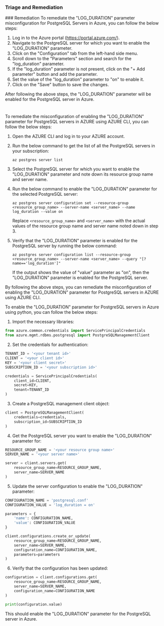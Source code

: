 
### Triage and Remediation
<Tabs>
<Tab title='Remediation'>
### Remediation

<AccordionGroup>
<Accordion title='Using Console' defaultOpen='true'>
To remediate the "LOG_DURATION" parameter misconfiguration for PostgreSQL Servers in Azure, you can follow the below steps:

1. Log in to the Azure portal (https://portal.azure.com/).
2. Navigate to the PostgreSQL server for which you want to enable the "LOG_DURATION" parameter.
3. Click on the "Configuration" tab from the left-hand side menu.
4. Scroll down to the "Parameters" section and search for the "log_duration" parameter.
5. If the "log_duration" parameter is not present, click on the "+ Add parameter" button and add the parameter.
6. Set the value of the "log_duration" parameter to "on" to enable it.
7. Click on the "Save" button to save the changes.

After following the above steps, the "LOG_DURATION" parameter will be enabled for the PostgreSQL server in Azure.

#
</Accordion>

<Accordion title='Using CLI'>
To remediate the misconfiguration of enabling the "LOG_DURATION" parameter for PostgreSQL servers in AZURE using AZURE CLI, you can follow the below steps:

1. Open the AZURE CLI and log in to your AZURE account.
2. Run the below command to get the list of all the PostgreSQL servers in your subscription:

   ```
   az postgres server list
   ```

3. Select the PostgreSQL server for which you want to enable the "LOG_DURATION" parameter and note down its resource group name and server name.
4. Run the below command to enable the "LOG_DURATION" parameter for the selected PostgreSQL server:

   ```
   az postgres server configuration set --resource-group <resource_group_name> --server-name <server_name> --name log_duration --value on
   ```

   Replace `<resource_group_name>` and `<server_name>` with the actual values of the resource group name and server name noted down in step 3.

5. Verify that the "LOG_DURATION" parameter is enabled for the PostgreSQL server by running the below command:

   ```
   az postgres server configuration list --resource-group <resource_group_name> --server-name <server_name> --query "[?name=='log_duration']"
   ```

   If the output shows the value of "value" parameter as "on", then the "LOG_DURATION" parameter is enabled for the PostgreSQL server.

By following the above steps, you can remediate the misconfiguration of enabling the "LOG_DURATION" parameter for PostgreSQL servers in AZURE using AZURE CLI.
</Accordion>

<Accordion title='Using Python'>
To enable the "LOG_DURATION" parameter for PostgreSQL servers in Azure using python, you can follow the below steps:

1. Import the necessary libraries:

```python
from azure.common.credentials import ServicePrincipalCredentials
from azure.mgmt.rdbms.postgresql import PostgreSQLManagementClient
```

2. Set the credentials for authentication:

```python
TENANT_ID = '<your tenant id>'
CLIENT = '<your client id>'
KEY = '<your client secret>'
SUBSCRIPTION_ID = '<your subscription id>'

credentials = ServicePrincipalCredentials(
    client_id=CLIENT,
    secret=KEY,
    tenant=TENANT_ID
)
```

3. Create a PostgreSQL management client object:

```python
client = PostgreSQLManagementClient(
    credentials=credentials,
    subscription_id=SUBSCRIPTION_ID
)
```

4. Get the PostgreSQL server you want to enable the "LOG_DURATION" parameter for:

```python
RESOURCE_GROUP_NAME = '<your resource group name>'
SERVER_NAME = '<your server name>'

server = client.servers.get(
    resource_group_name=RESOURCE_GROUP_NAME,
    server_name=SERVER_NAME
)
```

5. Update the server configuration to enable the "LOG_DURATION" parameter:

```python
CONFIGURATION_NAME = 'postgresql.conf'
CONFIGURATION_VALUE = 'log_duration = on'

parameters = {
    'name': CONFIGURATION_NAME,
    'value': CONFIGURATION_VALUE
}

client.configurations.create_or_update(
    resource_group_name=RESOURCE_GROUP_NAME,
    server_name=SERVER_NAME,
    configuration_name=CONFIGURATION_NAME,
    parameters=parameters
)
```

6. Verify that the configuration has been updated:

```python
configuration = client.configurations.get(
    resource_group_name=RESOURCE_GROUP_NAME,
    server_name=SERVER_NAME,
    configuration_name=CONFIGURATION_NAME
)

print(configuration.value)
```

This should enable the "LOG_DURATION" parameter for the PostgreSQL server in Azure.
</Accordion>

</AccordionGroup>
</Tab>
</Tabs>

